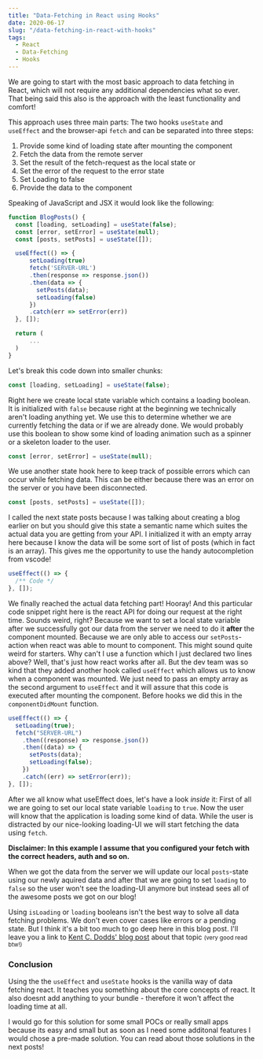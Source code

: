 ```yaml
---
title: "Data-Fetching in React using Hooks"
date: 2020-06-17
slug: "/data-fetching-in-react-with-hooks"
tags:
  - React
  - Data-Fetching
  - Hooks
---
```


We are going to start with the most basic approach to data fetching in React, which will not require any additional dependencies what so ever. That being said this also is the approach with the least functionality and comfort!

This approach uses three main parts: The two hooks `useState` and `useEffect` and the browser-api `fetch` and can be separated into three steps:

1. Provide some kind of loading state after mounting the component
2. Fetch the data from the remote server
3. Set the result of the fetch-request as the local state or
4. Set the error of the request to the error state
5. Set Loading to false
6. Provide the data to the component

Speaking of JavaScript and JSX it would look like the following:

```jsx
function BlogPosts() {
  const [loading, setLoading] = useState(false);
  const [error, setError] = useState(null);
  const [posts, setPosts] = useState([]);

  useEffect(() => {
      setLoading(true)
      fetch('SERVER-URL')
      .then(response => response.json())
      .then(data => {
        setPosts(data);
        setLoading(false)
      })
      .catch(err => setError(err))
  }, []);

  return (
      ...
  )
}
```

Let's break this code down into smaller chunks:

```jsx
const [loading, setLoading] = useState(false);
```

Right here we create local state variable which contains a loading boolean.
It is initialized with `false` because right at the beginning we technically aren't loading anything yet.
We use this to determine whether we are currently fetching the data or if we are already done.
We would probably use this boolean to show some kind of loading animation such as a spinner or a skeleton loader to the user.

```jsx
const [error, setError] = useState(null);
```

We use another state hook here to keep track of possible errors which can occur while fetching data.
This can be either because there was an error on the server or you have been disconnected.

```jsx
const [posts, setPosts] = useState([]);
```

I called the next state posts because I was talking about creating a blog earlier on but you should give this state a
semantic name which suites the actual data you are getting from your API. I initialized it with an empty array here because
I know the data will be some sort of list of posts (which in fact is an array). This gives me the opportunity to use
the handy autocompletion from vscode!

```jsx
useEffect(() => {
  /** Code */
}, []);
```

We finally reached the actual data fetching part! Hooray! And this particular code snippet right here is the react API for
doing our request at the right time. Sounds weird, right? Because we want to set a local state variable after we
successfully got our data from the server we need to do it **after** the component mounted. Because we are only able to
access our `setPosts`-action when react was able to mount to component. This might sound quite weird for starters. Why can't
I use a function which I just declared two lines above? Well, that's just how react works after all. But the dev team was
so kind that they added another hook called `useEffect` which allows us to know when a component was mounted. We just need to
pass an empty array as the second argument to `useEffect` and it will assure that this code is executed after mounting the component.
Before hooks we did this in the `componentDidMount` function.

```jsx
useEffect(() => {
  setLoading(true);
  fetch("SERVER-URL")
    .then((response) => response.json())
    .then((data) => {
      setPosts(data);
      setLoading(false);
    })
    .catch((err) => setError(err));
}, []);
```

After we all know what useEffect does, let's have a look _inside_ it: First of all we are going to set our local state variable
`loading` to `true`. Now the user will know that the application is loading some kind of data.
While the user is distracted by our nice-looking loading-UI we will start fetching the data using `fetch`.

**Disclaimer: In this example I assume that you configured your fetch with the correct headers, auth and so on.**

When we got the data from the server we will update our local `posts`-state using our newly aquired data and after that
we are going to set `loading` to `false` so the user won't see the loading-UI anymore but instead sees all of the
awesome posts we got on our blog!

Using `isLoading` or `loading` booleans isn't the best way to solve all data fetching problems. We don't even
cover cases like errors or a pending state. But I think it's a bit too much to go deep here in this blog post.
I'll leave you a link to [Kent C. Dodds' blog post](https://kentcdodds.com/blog/stop-using-isloading-booleans) about that topic <small>(very good read btw!)</small>

### Conclusion

Using the the `useEffect` and `useState` hooks is the vanilla way of data fetching react.
It teaches you something about the core concepts of react.
It also doesnt add anything to your bundle - therefore it won't affect the loading time at all.

I would go for this solution for some small POCs or really small apps because its easy and small
but as soon as I need some additonal features I would chose a pre-made solution.
You can read about those solutions in the next posts!
